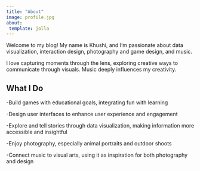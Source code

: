 ```yaml
---
title: "About"
image: profile.jpg
about: 
 template: jolla
---
```


Welcome to my blog! My name is Khushi, and I'm passionate about data visualization, interaction design, photography and game design, and music.

I love capturing moments through the lens, exploring creative ways to communicate through visuals. Music deeply influences my creativity.

## What I Do

-Build games with educational goals, integrating fun with learning

-Design user interfaces to enhance user experience and engagement

-Explore and tell stories through data visualization, making information more accessible and insightful

-Enjoy photography, especially animal portraits and outdoor shoots

-Connect music to visual arts, using it as inspiration for both photography and design

